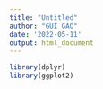 ```yaml
---
title: "Untitled"
author: "GUI GAO"
date: '2022-05-11'
output: html_document
---
```


```r
library(dplyr)
library(ggplot2)
```

